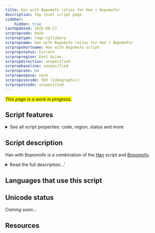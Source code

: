 ```yaml
---
title: Han with Bopomofo (alias for Han + Bopomofo)
description: Top-level script page
sidebar:
    hidden: true
lastUpdated: 2025-08-27
scrpropcode: Hanb
scrproptype: logo-syllabary
scrpropname: Han with Bopomofo (alias for Han + Bopomofo)
scrpropshortname: Han with Bopomofo script
scrpropstatus: Current
scrpropregion: East Asian
scrpropdirection: unspecified
scrpropbaseline: unspecified
scrpropcase: no
scrpropwspace: none
scrpropisocode: 503 (ideographic)
scrpropotcode: unspecified
---
```


<span style='background-color:yellow'>_This page is a work in progress._</span>


## Script features

<details>
<summary> See all script properties: code, region, status and more</summary>
<ScriptInfo />
</details>

## Script description

Han with Bopomofo is a combination of the [Han](/scrlang/script-hani) script and [Bopomofo](/scrlang/script-Bopo).

<details>
<summary>Read the full description...'</summary>Bopomofo is often used to annotate the pronounciation of Han characters. When the two scripts are used together they are called Han with Bopomofo.
</details>

## Languages that use this script

<WsList script='Hanb' wsMax='5' />

## Unicode status

_Coming soon..._

## Resources

<ScriptResources detailSummary='seemore' />

